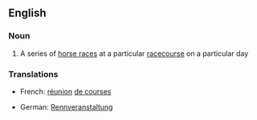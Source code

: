==English==

===Noun===
{{en-noun|sg=[[race]] [[meeting]]}}

# A series of [[horse race]]s at a particular [[racecourse]] on a particular day

===Translations===
{{trans-top}}
* French: [[réunion]] {{f}} [[de courses]] {{f|p}}
{{trans-mid}}
* German: [[Rennveranstaltung]] {{f}}
{{trans-bottom}}